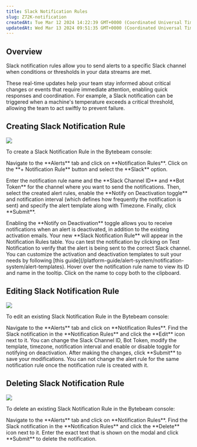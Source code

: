 ```yaml
---
title: Slack Notification Rules
slug: Z72K-notification
createdAt: Tue Mar 12 2024 14:22:39 GMT+0000 (Coordinated Universal Time)
updatedAt: Wed Mar 13 2024 09:51:35 GMT+0000 (Coordinated Universal Time)
---
```


## Overview
Slack notification rules allow you to send alerts to a specific Slack channel when conditions or thresholds in your data streams are met.

These real-time updates help your team stay informed about critical changes or events that require immediate attention, enabling quick responses and coordination. For example, a Slack notification can be triggered when a machine's temperature exceeds a critical threshold, allowing the team to act swiftly to prevent failure.

## Creating Slack Notification Rule

![](https://usercontent.clueso.io/1f4455e0-789e-4beb-8cd9-4dac96bc47e4/0b6e26dd-0757-429f-9981-f5ebad137891/7e09c5c1-1ebf-435b-9142-6ee044258c63/images/adc41db5-e98a-4685-b3ff-f5fc77d502e9.gif)

To create a Slack Notification Rule in the Bytebeam console:

<Steps> 
<Step title="Access Notification Rules"> Navigate to the **Alerts** tab and click on **Notification Rules**. </Step> 
<Step title="Initiate Creation"> Click on the **+ Notification Rule** button and select the **Slack** option. </Step> 
<Step title="Fill Details"> 
<p>
Enter the notification rule name and the **Slack Channel ID** and **Bot Token** for the channel where you want to send the notifications. Then, select the created alert rules, enable the **Notify on Deactivation toggle** and notification interval (which defines how frequently the notification is sent) and specify the alert template along with Timezone. Finally, click **Submit**.
</p> 
<Warning>
    Enabling the **Notify on Deactivation** toggle allows you to receive notifications when an alert is deactivated, in addition to the existing activation emails.
  </Warning>
</Step> 
</Steps> 
Your new **Slack Notification Rule** will appear in the Notification Rules table.
<Note>You can test the notification by clicking on Test Notification to verify that the alert is being sent to the correct Slack channel.</Note>
<Note>You can customize the activation and deactivation templates to suit your needs by following [this guide](/platform-guide/alert-system/notification-system/alert-templates). </Note>
<Info>Hover over the notification rule name to view its ID and name in the tooltip. Click on the name to copy both to the clipboard.</Info>

## Editing Slack Notification Rule

![](https://usercontent.clueso.io/1f4455e0-789e-4beb-8cd9-4dac96bc47e4/0b6e26dd-0757-429f-9981-f5ebad137891/7e09c5c1-1ebf-435b-9142-6ee044258c63/images/6068a3b5-745f-4720-b9bb-f80e35d76e8d.gif)

To edit an existing Slack Notification Rule in the Bytebeam console:

<Steps> 
<Step title="Access Notification Rules"> Navigate to the **Alerts** tab and click on **Notification Rules**. </Step> 
<Step title="Initiate Edit"> Find the Slack notification in the **Notification Rules** and click the **Edit** icon next to it. </Step> 
<Step title="Modify Details"> You can change the Slack Channel ID, Bot Token, modify the template, timezone, notification interval and enable or disable toggle for notifying on deactivation. After making the changes, click **Submit** to save your modifications. </Step> 
</Steps>
<Warning>You can not change the alert rule for the same notification rule once the notification rule is created with it.</Warning>

## Deleting Slack Notification Rule

![](https://usercontent.clueso.io/1f4455e0-789e-4beb-8cd9-4dac96bc47e4/0b6e26dd-0757-429f-9981-f5ebad137891/7e09c5c1-1ebf-435b-9142-6ee044258c63/images/3d1ce68f-f78a-496f-87f0-38214a3be952.gif)

To delete an existing Slack Notification Rule in the Bytebeam console:

<Steps> 
<Step title="Access Notification Rules"> Navigate to the **Alerts** tab and click on **Notification Rules**. </Step> 
<Step title="Initiate Deletion"> Find the Slack notification in the **Notification Rules** and click the **Delete** icon next to it. </Step> 
<Step title="Confirm Deletion"> Enter the exact text that is shown on the modal and click **Submit** to delete the notification. </Step> 
</Steps> 
